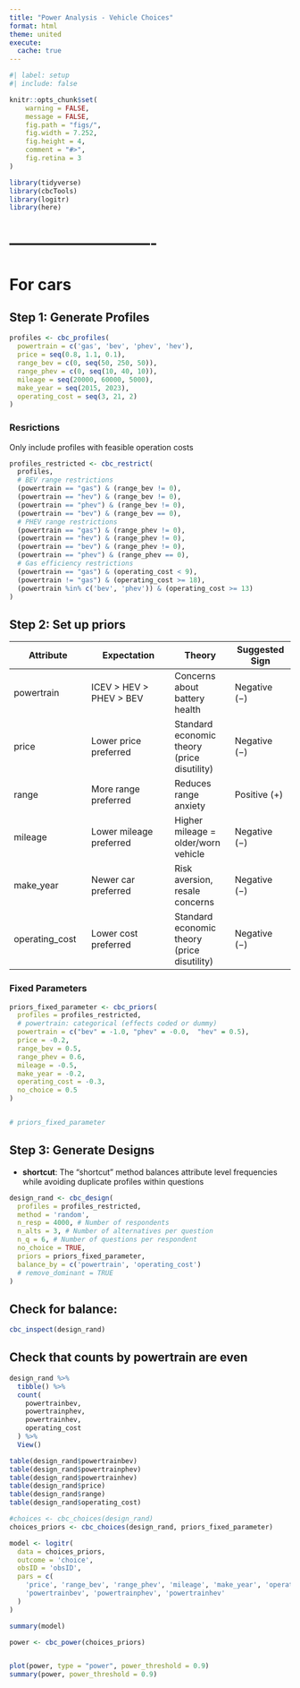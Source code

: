 ```yaml
---
title: "Power Analysis - Vehicle Choices"
format: html
theme: united
execute:
  cache: true
---
```


```r
#| label: setup
#| include: false

knitr::opts_chunk$set(
    warning = FALSE,
    message = FALSE,
    fig.path = "figs/",
    fig.width = 7.252,
    fig.height = 4,
    comment = "#>",
    fig.retina = 3
)

library(tidyverse)
library(cbcTools)
library(logitr)
library(here)
```

# ----------------------------

# For cars

## Step 1: Generate Profiles

```r
profiles <- cbc_profiles(
  powertrain = c('gas', 'bev', 'phev', 'hev'),
  price = seq(0.8, 1.1, 0.1),
  range_bev = c(0, seq(50, 250, 50)),
  range_phev = c(0, seq(10, 40, 10)),
  mileage = seq(20000, 60000, 5000),
  make_year = seq(2015, 2023),
  operating_cost = seq(3, 21, 2)
)
```

### Resrictions

Only include profiles with feasible operation costs

```r
profiles_restricted <- cbc_restrict(
  profiles,
  # BEV range restrictions
  (powertrain == "gas") & (range_bev != 0),
  (powertrain == "hev") & (range_bev != 0),
  (powertrain == "phev") & (range_bev != 0),
  (powertrain == "bev") & (range_bev == 0),
  # PHEV range restrictions
  (powertrain == "gas") & (range_phev != 0),
  (powertrain == "hev") & (range_phev != 0),
  (powertrain == "bev") & (range_phev != 0),
  (powertrain == "phev") & (range_phev == 0),
  # Gas efficiency restrictions
  (powertrain == "gas") & (operating_cost < 9),
  (powertrain != "gas") & (operating_cost >= 18), 
  (powertrain %in% c('bev', 'phev')) & (operating_cost >= 13)
)
```

## Step 2: Set up priors

| Attribute | Expectation | Theory  | Suggested Sign |
|--------------|---------------|-----------|-----------|
| powertrain       | ICEV > HEV > PHEV > BEV | Concerns about battery health | Negative (−) | 
| price        | Lower price preferred   | Standard economic theory (price disutility)  |Negative (−)|
| range      | More range preferred          | Reduces range anxiety    | Positive (+)|
| mileage          | Lower mileage preferred           |Higher mileage = older/worn vehicle    |Negative (−)|
| make_year     | Newer car preferred   | Risk aversion, resale concerns    |Negative (−)|
| operating_cost | Lower cost preferred   |  Standard economic theory (price disutility) | Negative (−)|


### Fixed Parameters
```r
priors_fixed_parameter <- cbc_priors(
  profiles = profiles_restricted,
  # powertrain: categorical (effects coded or dummy)
  powertrain = c("bev" = -1.0, "phev" = -0.0,  "hev" = 0.5),
  price = -0.2,
  range_bev = 0.5,
  range_phev = 0.6,
  mileage = -0.5,
  make_year = -0.2,
  operating_cost = -0.3,
  no_choice = 0.5
)


# priors_fixed_parameter
```


## Step 3: Generate Designs


- **shortcut**: The "shortcut" method balances attribute level frequencies while avoiding duplicate profiles within questions

```r
design_rand <- cbc_design(
  profiles = profiles_restricted,
  method = 'random',
  n_resp = 4000, # Number of respondents
  n_alts = 3, # Number of alternatives per question
  n_q = 6, # Number of questions per respondent
  no_choice = TRUE,
  priors = priors_fixed_parameter,
  balance_by = c('powertrain', 'operating_cost')
  # remove_dominant = TRUE
)
```

## Check for balance:

```r
cbc_inspect(design_rand)
```


## Check that counts by powertrain are even

```r
design_rand %>%
  tibble() %>%
  count(
    powertrainbev,
    powertrainphev,
    powertrainhev,
    operating_cost
  ) %>% 
  View()

table(design_rand$powertrainbev)
table(design_rand$powertrainphev)
table(design_rand$powertrainhev)
table(design_rand$price)
table(design_rand$range)
table(design_rand$operating_cost)
```





```r

#choices <- cbc_choices(design_rand)
choices_priors <- cbc_choices(design_rand, priors_fixed_parameter)

```




```r
model <- logitr(
  data = choices_priors, 
  outcome = 'choice', 
  obsID = 'obsID', 
  pars = c(
    'price', 'range_bev', 'range_phev', 'mileage', 'make_year', 'operating_cost',
    'powertrainbev', 'powertrainphev', 'powertrainhev'
  )
)

summary(model)

power <- cbc_power(choices_priors)


plot(power, type = "power", power_threshold = 0.9)
summary(power, power_threshold = 0.9)


```